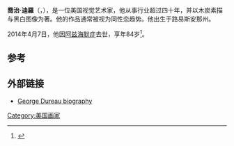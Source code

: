 '''喬治·迪羅'''（{{lang-en|George Dureau}}，{{bd|1930年|12月28日|2014年|4月7日|catIdx=Dureau}}），是一位美国视觉艺术家，他从事行业超过四十年，并以木炭素描与黑白图像为著。他的作品通常被视为同性恋趋势。他出生于路易斯安那州。

2014年4月7日，他因[[阿兹海默症|阿兹海默症]]去世，享年84岁<ref>{{Cite web|url=http://www.nola.com/arts/index.ssf/2014/04/noted_artist_george_dureau_has.html|title=New Orleans artist George Dureau, master painter and photographer, has died|date=April 7, 2014|accessdate=April 8, 2014|publisher=''[[The_Times-Picayune|The Times-Picayune]]''|first=John|last=Pope|archive-date=2014-05-16|archive-url=https://web.archive.org/web/20140516023458/http://www.nola.com/arts/index.ssf/2014/04/noted_artist_george_dureau_has.html|dead-url=no}}</ref>。

==参考==
{{Reflist}}

==外部链接==
* [http://www.mutualart.com/Artist/George-Dureau/2FCF603EE6D21CA3 George Dureau biography]{{Wayback|url=http://www.mutualart.com/Artist/George-Dureau/2FCF603EE6D21CA3 |date=20140419013153 }}

{{DEFAULTSORT:Dureau, George}}
[[Category:美国画家|Category:美国画家]]